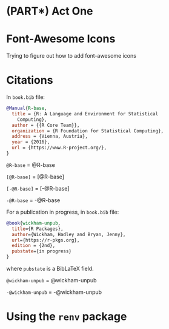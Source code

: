# (PART\*) Act One {-}

# Font-Awesome Icons

<i class="fab fa-creative-commons"></i>

Trying to figure out how to add font-awesome icons

<span style="font-size: 3em; color: Tomato;">
  <i class="fas fa-camera"></i>
</span>


# Citations {#citations}

In `book.bib` file:


```bibtex
@Manual{R-base,
  title = {R: A Language and Environment for Statistical
    Computing},
  author = {{R Core Team}},
  organization = {R Foundation for Statistical Computing},
  address = {Vienna, Austria},
  year = {2016},
  url = {https://www.R-project.org/},
}
```

`@R-base` = @R-base

`[@R-base]` = [@R-base]

`[-@R-base]` = [-@R-base]

`-@R-base` = -@R-base


For a publication in progress, in `book.bib` file:

```bibtex
@book{wickham-unpub,
  title={R Packages},
  author={Wickham, Hadley and Bryan, Jenny},
  url={https://r-pkgs.org},
  edition = {2nd},
  pubstate={in progress}
}
```

where `pubstate` is a BibLaTeX field. 


`@wickham-unpub` = @wickham-unpub

`-@wickham-unpub` = -@wickham-unpub


# Using the `renv` package 





